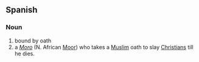 ==Spanish==

===Noun===
{{head|es|noun|g=m}}

# bound by oath
# a ''[[moro#Spanish|Moro]]'' (N. African [[Moor]]) who takes a [[Muslim]] oath to slay [[Christian]]s till he dies.